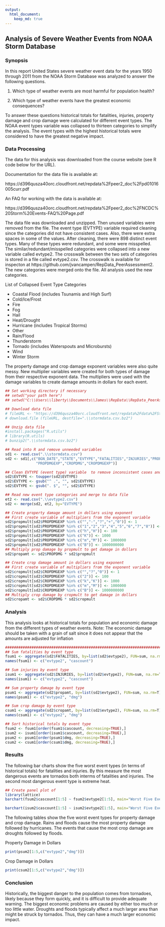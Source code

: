 ```yaml
---
output: 
  html_document:
    keep_md: true
---
```

## Analysis of Severe Weather Events from NOAA Storm Database

### Synopsis

In this report United States severe weather event data for the years 1950 through 2011 from the NOAA Storm Database was analyzed to answer the following questions.

1. Which type of weather events are most harmful for population health?

2. Which type of weather events have the greatest economic consequences?

To answer these questions historical totals for fatalities, injuries, property damage and crop damage were calculated for different event types. The NOAA event types variable was collapsed to thirteen categories to simplify the analysis. The event types with the highest historical totals were considered to have the greatest negative impact.


### Data Processing

The data for this analysis was downloaded from the course website (see R code below for the URL). 

Documentation for the data file is available at:

https://d396qusza40orc.cloudfront.net/repdata%2Fpeer2_doc%2Fpd01016005curr.pdf

An FAQ for working with the data is available at:

https://d396qusza40orc.cloudfront.net/repdata%2Fpeer2_doc%2FNCDC%20Storm%20Events-FAQ%20Page.pdf

The data file was downloaded and unzipped. Then unused variables were removed from the file. The event type (EVTYPE) variable required cleaning since the categories did not have consistent cases. Also, there were extra spaces in some of the values. After cleaning, there were 898 distinct event types. Many of these types were redundant, and some were misspelled. The similar/redundant/misspelled categories were collapsed into a new variable called evtype2. The crosswalk between the two sets of categories is stored in a file called evtype2.csv. The crosswalk is available for inspecton at https://github.com/jvancampen/RepData_PeerAssessment2. The new categories were merged onto the file. All analysis used the new categories.


List of Collapsed Event Type Categories

* Coastal Flood (includes Tsunamis and High Surf)
* Cold/Ice/Frost
* Fire 
* Fog
* Hail
* Heat/Drought 
* Hurricane (includes Tropical Storms)
* Other
* Rain/Flood 
* Thunderstorm 
* Tornado (includes Waterspouts and Microbursts)
* Wind
* Winter Storm 

The property damage and crop damage exponent variables were also quite messy. New multiplier variables were created for both types of damage from their respective exponent data. The multipliers were used with the damage variables to create damage amounts in dollars for each event.


```r
## Set working directory if necessary
## setwd("your path here")
## setwd("C:\\Users\\liberty\\Documents\\James\\RepData\\RepData_PeerAssessment2")

## Download data file
# fileURL <- "https://d396qusza40orc.cloudfront.net/repdata%2Fdata%2FStormData.csv.bz2"
# download.file (fileURL, destfile=".\\stormdata.csv.bz2")

## Unzip data file
#install.packages("R.utils")
# library(R.utils)
# bunzip2(".\\stormdata.csv.bz2")

## Read into R and remove unneeded variables
sd1 <- read.csv(".\\stormdata.csv")
sd2 <- sd1[,c("BGN_DATE","STATE","EVTYPE","FATALITIES","INJURIES","PROPDMG",
              "PROPDMGEXP","CROPDMG","CROPDMGEXP")]

## Clean EVTYPE (event type) variable  to remove inconsistent cases and extra spaces
sd2$EVTYPE <- toupper(sd2$EVTYPE)
sd2$EVTYPE <- gsub("^ .", "", sd2$EVTYPE)
sd2$EVTYPE <- gsub(". $", "", sd2$EVTYPE)

## Read new event type categories and merge to data file
et2 <- read.csv(".\\evtype2.csv")
sd2 <- merge(sd2, et2, by="EVTYPE")

## Create property damage amount in dollars using exponent
## First create variable of multipliers from the exponent variable
sd2$propmult[sd2$PROPDMGEXP %in% c("","-","?","+","0")] <- 1
sd2$propmult[sd2$PROPDMGEXP %in% c("1","2","3","4","5","6","7","8")] <- 10^(as.numeric(sd2$PROPDMGEXP[sd2$PROPDMGEXP %in% c("1","2","3","4","5","6","7","8")])-5)
sd2$propmult[sd2$PROPDMGEXP %in% c("h","H")] <- 100
sd2$propmult[sd2$PROPDMGEXP %in% c("K")] <- 1000
sd2$propmult[sd2$PROPDMGEXP %in% c("m","M")] <- 1000000
sd2$propmult[sd2$PROPDMGEXP %in% c("B")] <- 1000000000
## Multiply prop damage by propmult to get damage in dollars 
sd2$propamt <- sd2$PROPDMG * sd2$propmult

## Create crop damage amount in dollars using exponent
## First create variable of multipliers from the exponent variable
sd2$cropmult[sd2$CROPDMGEXP %in% c("","?","0")] <- 1
sd2$cropmult[sd2$CROPDMGEXP %in% c("2")] <- 100
sd2$cropmult[sd2$CROPDMGEXP %in% c("k","K")] <- 1000
sd2$cropmult[sd2$CROPDMGEXP %in% c("m","M")] <- 1000000
sd2$cropmult[sd2$CROPDMGEXP %in% c("B")] <- 1000000000
## Multiply crop damage by cropmult to get damage in dollars 
sd2$cropamt <- sd2$CROPDMG * sd2$cropmult
```

### Analysis

This analysis looks at historical totals for population and economic damage from the different types of weather events. Note: The economic damage should be taken with a grain of salt since it does not appear that the amounts are adjusted for inflation


```r
########################################################################
## Sum fatalities by event type
fsum1 <- aggregate(sd2$FATALITIES, by=list(sd2$evtype2), FUN=sum, na.rm=T)
names(fsum1) <- c("evtype2", "cascount")

## Sum injuries by event type
isum1 <- aggregate(sd2$INJURIES, by=list(sd2$evtype2), FUN=sum, na.rm=T)
names(isum1) <- c("evtype2", "cascount")

## Sum property damage by event type
psum1 <- aggregate(sd2$propamt, by=list(sd2$evtype2), FUN=sum, na.rm=T)
names(psum1) <- c("evtype2", "dmg")

## Sum crop damage by event type
csum1 <- aggregate(sd2$cropamt, by=list(sd2$evtype2), FUN=sum, na.rm=T)
names(csum1) <- c("evtype2", "dmg")

## Sort historical totals by event type
fsum2 <- fsum1[order(fsum1$cascount, decreasing=TRUE),]
isum2 <- isum1[order(isum1$cascount, decreasing=TRUE),]
psum2 <- psum1[order(psum1$dmg, decreasing=TRUE),]
csum2 <- csum1[order(csum1$dmg, decreasing=TRUE),]

```

### Results

The following bar charts show the five worst event types (in terms of historical totals) for fatalities and injuries. By this measure the most dangerous events are tornados both interms of fatalities and injuries. The second most dangerous event type is extreme heat.
```r
## Create panel plot of 
library(lattice)
barchart(fsum2$cascount[1:5] ~ fsum2$evtype2[1:5], main="Worst Five Event Types for Total Fatalities", xlab="Event Type", ylab="Fatalities", drop.unused.levels = TRUE)

barchart(isum2$cascount[1:5] ~ isum2$evtype2[1:5], main="Worst Five Event Types for Total Injuries", xlab="Event Type", ylab="Injuries", drop.unused.levels = TRUE)
```

The following tables show the five worst event types for property damage and crop damage. Rains and floods cause the most property damage followed by hurricanes. The events that cause the most crop damage are droughts followed by floods.

Property Damage in Dollars
```r
print(psum2[1:5,c("evtype2","dmg")])
```

Crop Damage in Dollars
```r
print(csum2[1:5,c("evtype2","dmg")])
```
### Conclusion
Historically, the biggest danger to the population comes from tornadoes, likely because they form quickly, and it is difficult to provide adequate warning. The biggest economic problems are caused by either too much or too little water. Droughts and floods typically affect a much larger area than might be struck by tornados. Thus, they can have a much larger economic impact.

